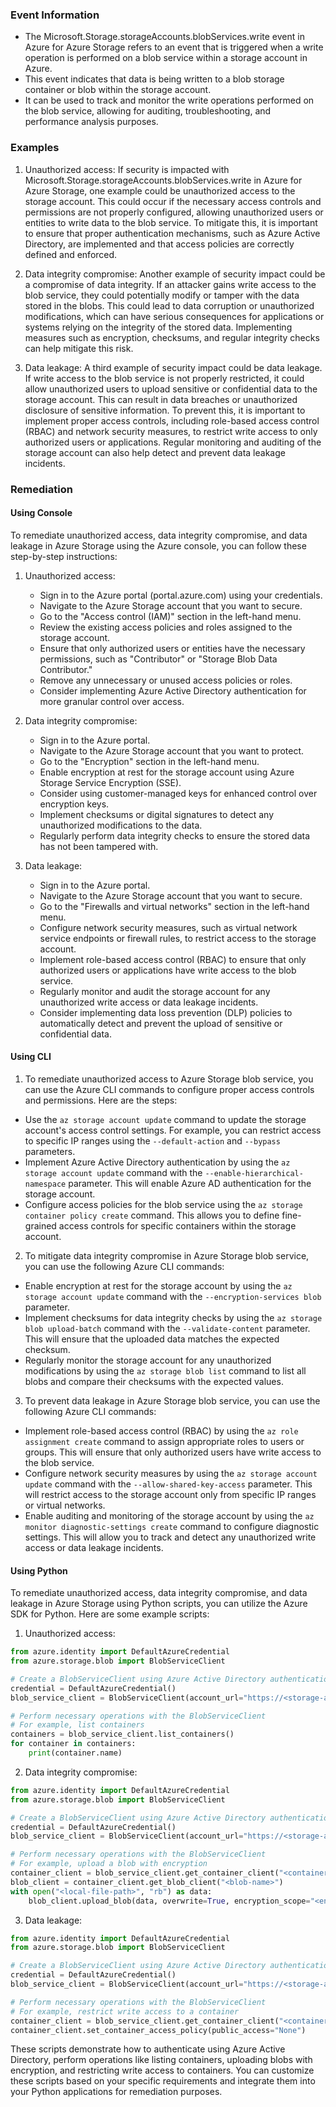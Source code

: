 
### Event Information

- The Microsoft.Storage.storageAccounts.blobServices.write event in Azure for Azure Storage refers to an event that is triggered when a write operation is performed on a blob service within a storage account in Azure.
- This event indicates that data is being written to a blob storage container or blob within the storage account.
- It can be used to track and monitor the write operations performed on the blob service, allowing for auditing, troubleshooting, and performance analysis purposes.


### Examples

1. Unauthorized access: If security is impacted with Microsoft.Storage.storageAccounts.blobServices.write in Azure for Azure Storage, one example could be unauthorized access to the storage account. This could occur if the necessary access controls and permissions are not properly configured, allowing unauthorized users or entities to write data to the blob service. To mitigate this, it is important to ensure that proper authentication mechanisms, such as Azure Active Directory, are implemented and that access policies are correctly defined and enforced.

2. Data integrity compromise: Another example of security impact could be a compromise of data integrity. If an attacker gains write access to the blob service, they could potentially modify or tamper with the data stored in the blobs. This could lead to data corruption or unauthorized modifications, which can have serious consequences for applications or systems relying on the integrity of the stored data. Implementing measures such as encryption, checksums, and regular integrity checks can help mitigate this risk.

3. Data leakage: A third example of security impact could be data leakage. If write access to the blob service is not properly restricted, it could allow unauthorized users to upload sensitive or confidential data to the storage account. This can result in data breaches or unauthorized disclosure of sensitive information. To prevent this, it is important to implement proper access controls, including role-based access control (RBAC) and network security measures, to restrict write access to only authorized users or applications. Regular monitoring and auditing of the storage account can also help detect and prevent data leakage incidents.

### Remediation

#### Using Console

To remediate unauthorized access, data integrity compromise, and data leakage in Azure Storage using the Azure console, you can follow these step-by-step instructions:

1. Unauthorized access:
   - Sign in to the Azure portal (portal.azure.com) using your credentials.
   - Navigate to the Azure Storage account that you want to secure.
   - Go to the "Access control (IAM)" section in the left-hand menu.
   - Review the existing access policies and roles assigned to the storage account.
   - Ensure that only authorized users or entities have the necessary permissions, such as "Contributor" or "Storage Blob Data Contributor."
   - Remove any unnecessary or unused access policies or roles.
   - Consider implementing Azure Active Directory authentication for more granular control over access.

2. Data integrity compromise:
   - Sign in to the Azure portal.
   - Navigate to the Azure Storage account that you want to protect.
   - Go to the "Encryption" section in the left-hand menu.
   - Enable encryption at rest for the storage account using Azure Storage Service Encryption (SSE).
   - Consider using customer-managed keys for enhanced control over encryption keys.
   - Implement checksums or digital signatures to detect any unauthorized modifications to the data.
   - Regularly perform data integrity checks to ensure the stored data has not been tampered with.

3. Data leakage:
   - Sign in to the Azure portal.
   - Navigate to the Azure Storage account that you want to secure.
   - Go to the "Firewalls and virtual networks" section in the left-hand menu.
   - Configure network security measures, such as virtual network service endpoints or firewall rules, to restrict access to the storage account.
   - Implement role-based access control (RBAC) to ensure that only authorized users or applications have write access to the blob service.
   - Regularly monitor and audit the storage account for any unauthorized write access or data leakage incidents.
   - Consider implementing data loss prevention (DLP) policies to automatically detect and prevent the upload of sensitive or confidential data.

#### Using CLI

1. To remediate unauthorized access to Azure Storage blob service, you can use the Azure CLI commands to configure proper access controls and permissions. Here are the steps:

- Use the `az storage account update` command to update the storage account's access control settings. For example, you can restrict access to specific IP ranges using the `--default-action` and `--bypass` parameters.
- Implement Azure Active Directory authentication by using the `az storage account update` command with the `--enable-hierarchical-namespace` parameter. This will enable Azure AD authentication for the storage account.
- Configure access policies for the blob service using the `az storage container policy create` command. This allows you to define fine-grained access controls for specific containers within the storage account.

2. To mitigate data integrity compromise in Azure Storage blob service, you can use the following Azure CLI commands:

- Enable encryption at rest for the storage account by using the `az storage account update` command with the `--encryption-services blob` parameter.
- Implement checksums for data integrity checks by using the `az storage blob upload-batch` command with the `--validate-content` parameter. This will ensure that the uploaded data matches the expected checksum.
- Regularly monitor the storage account for any unauthorized modifications by using the `az storage blob list` command to list all blobs and compare their checksums with the expected values.

3. To prevent data leakage in Azure Storage blob service, you can use the following Azure CLI commands:

- Implement role-based access control (RBAC) by using the `az role assignment create` command to assign appropriate roles to users or groups. This will ensure that only authorized users have write access to the blob service.
- Configure network security measures by using the `az storage account update` command with the `--allow-shared-key-access` parameter. This will restrict access to the storage account only from specific IP ranges or virtual networks.
- Enable auditing and monitoring of the storage account by using the `az monitor diagnostic-settings create` command to configure diagnostic settings. This will allow you to track and detect any unauthorized write access or data leakage incidents.

#### Using Python

To remediate unauthorized access, data integrity compromise, and data leakage in Azure Storage using Python scripts, you can utilize the Azure SDK for Python. Here are some example scripts:

1. Unauthorized access:
```python
from azure.identity import DefaultAzureCredential
from azure.storage.blob import BlobServiceClient

# Create a BlobServiceClient using Azure Active Directory authentication
credential = DefaultAzureCredential()
blob_service_client = BlobServiceClient(account_url="https://<storage-account-name>.blob.core.windows.net", credential=credential)

# Perform necessary operations with the BlobServiceClient
# For example, list containers
containers = blob_service_client.list_containers()
for container in containers:
    print(container.name)
```

2. Data integrity compromise:
```python
from azure.identity import DefaultAzureCredential
from azure.storage.blob import BlobServiceClient

# Create a BlobServiceClient using Azure Active Directory authentication
credential = DefaultAzureCredential()
blob_service_client = BlobServiceClient(account_url="https://<storage-account-name>.blob.core.windows.net", credential=credential)

# Perform necessary operations with the BlobServiceClient
# For example, upload a blob with encryption
container_client = blob_service_client.get_container_client("<container-name>")
blob_client = container_client.get_blob_client("<blob-name>")
with open("<local-file-path>", "rb") as data:
    blob_client.upload_blob(data, overwrite=True, encryption_scope="<encryption-scope>")
```

3. Data leakage:
```python
from azure.identity import DefaultAzureCredential
from azure.storage.blob import BlobServiceClient

# Create a BlobServiceClient using Azure Active Directory authentication
credential = DefaultAzureCredential()
blob_service_client = BlobServiceClient(account_url="https://<storage-account-name>.blob.core.windows.net", credential=credential)

# Perform necessary operations with the BlobServiceClient
# For example, restrict write access to a container
container_client = blob_service_client.get_container_client("<container-name>")
container_client.set_container_access_policy(public_access="None")
```

These scripts demonstrate how to authenticate using Azure Active Directory, perform operations like listing containers, uploading blobs with encryption, and restricting write access to containers. You can customize these scripts based on your specific requirements and integrate them into your Python applications for remediation purposes.

